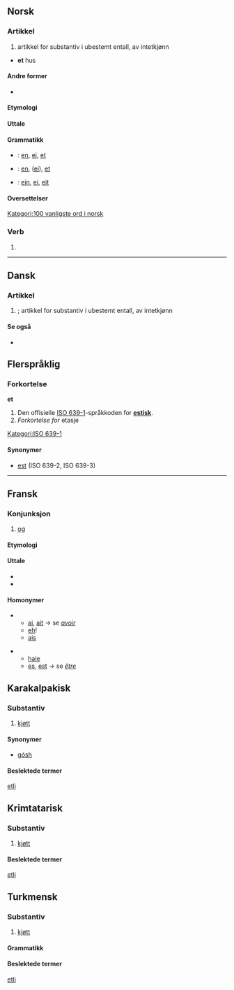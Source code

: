 {{se også|-et}}
==Norsk==
===Artikkel===
{{infl|nb|artikkel}}
# artikkel for substantiv i ubestemt entall, av intetkjønn
* '''et''' hus

====Andre former====
*{{andre former|eit|nn=ja|nb=nei|nrm=nei}}

====Etymologi====
{{etymologi mangler|språk=no}}

====Uttale====
{{lyd|no-et.ogg|Lyd (Dialekt: Oslo)}}

====Grammatikk====
* {{norm|nb=ja}}: [[en]], [[ei]], [[et]]
* {{norm|nrm=ja}}: [[en]], ([[ei]]), [[et]]
* {{norm|nn=ja}}: [[ein]], [[ei]], [[eit]]

====Oversettelser====
{{overs-se|ubestemt artikkel entall|[[en]] / [[ein]]}}

[[Kategori:100 vanligste ord i norsk]]

===Verb===
'''{{PAGENAME}}''' {{norm|nb=ja|nrm=ja|nn=ja}}

#{{no-verb-bøyningsform|imp|ete|nb=ja|nn=ja}}



----

==Dansk==
===Artikkel===
{{infl|da|artikkel}}

#{{l|no|et}}; artikkel for substantiv i ubestemt entall, av intetkjønn

====Se også====
*{{l|da|en}}


==Flerspråklig==
===Forkortelse===
'''et'''

#Den offisielle [[:w:Liste over ISO 639-1-koder|ISO 639-1]]-språkkoden for '''[[estisk]]'''.
# ''Forkortelse for'' etasje

[[Kategori:ISO 639-1]]
====Synonymer====
*[[est]] (ISO 639-2, ISO 639-3)


----

==Fransk==
===Konjunksjon===
{{infl|fr|konj}}
# [[og]]

====Etymologi====
{{opphav|latin|språk=fr}}

====Uttale====
* {{IPA|/e/|språk=fr}}
* {{SAMPA|/e/|språk=fr}}

====Homonymer====
* {{IPA|/e/|språk=fr}}
** [[ai]], [[ait]] &rarr; se ''[[avoir]]''
** [[eh]]!
** [[ais]]

* {{IPA|/ɛ/|språk=fr}}
** [[haie]]
** [[es]], [[est]] &rarr; se ''[[être]]''

==Karakalpakisk==
===Substantiv===
{{kaa-sub}}
# [[kjøtt]]

====Synonymer====
* [[gósh]]

====Beslektede termer====
[[etli]]

==Krimtatarisk==
===Substantiv===
{{crh-sub}}
# [[kjøtt]]

====Beslektede termer====
[[etli]]

==Turkmensk==
===Substantiv===
{{tk-sub}}
# [[kjøtt]]

====Grammatikk====
{{tk-sub-bøyning|et|etiň|ete|eti|etde|etden|etler|etleriň|etlere|etleri|etlerde|etlerden}}

====Beslektede termer====
[[etli]]
